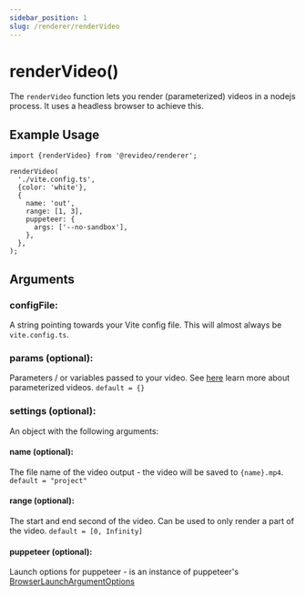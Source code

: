 ```yaml
---
sidebar_position: 1
slug: /renderer/renderVideo
---
```


# renderVideo()

The `renderVideo` function lets you render (parameterized) videos in a nodejs
process. It uses a headless browser to achieve this.

## Example Usage

```tsx
import {renderVideo} from '@revideo/renderer';

renderVideo(
  './vite.config.ts',
  {color: 'white'},
  {
    name: 'out',
    range: [1, 3],
    puppeteer: {
      args: ['--no-sandbox'],
    },
  },
);
```

## Arguments

### configFile:

A string pointing towards your Vite config file. This will almost always be
`vite.config.ts`.

### params (optional):

Parameters / or variables passed to your video. See [here](/parameterized-video)
learn more about parameterized videos. `default = {}`

### settings (optional):

An object with the following arguments:

#### name (optional):

The file name of the video output - the video will be saved to `{name}.mp4`.
`default = "project"`

#### range (optional):

The start and end second of the video. Can be used to only render a part of the
video.
 `default = [0, Infinity]`


#### puppeteer (optional):

Launch options for puppeteer - is an instance of puppeteer's
[BrowserLaunchArgumentOptions](https://pptr.dev/api/puppeteer.browserlaunchargumentoptions/)
